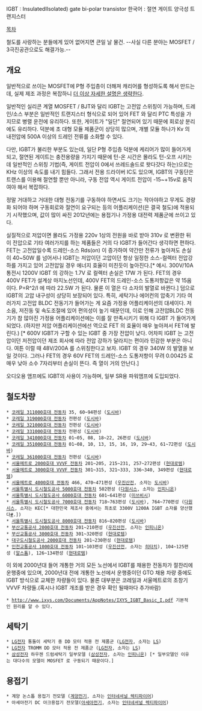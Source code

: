 IGBT : InsulatedIIsolated) gate bi-polar transistor
한국어 : 절연 게이트 양극성 트랜지스터

[[목차]]

철도를 사랑하는 분들에게 있어 없어지면 큰일 날 물건.
--사실 다른 분야는 MOSFET / 3극진공관으로도 해결가능.--

== 개요 ==
일반적으로 쓰이는 MOSFET에 P형 주입층이 더해져 캐리어를 형성하도록 해서 만드는데, 실제 제조 과정은 복잡하니 [[더 이상 자세한 설명은 생략한다]].

일반적인 실리콘 계열 MOSFET / BJT와 달리 IGBT는 고전압 스위칭이 가능하며, 드레인/소스 부분은 일반적인 트랜지스터 형식으로 되어 있어 FET 와 달리 PTC 특성을 가지므로 병렬 운전에 유리하다. 또한, 게이트가 "일단" 절연되어 있기 때문에 회로상 분리에도 유리하다. 
덕분에 초 대형 모듈 제품군이 상당히 많으며, 개별 모듈 하나가 Kv 의 내전압에 500A 이상의 드레인 전류를 소화할 수 있다.


다만, IGBT가 불리한 부분도 있는데, 일단 P형 주입층 덕분에 케리어가 많이 들어가게 되고, 절연된 게이트는 충전용량을 가지기 때문에 턴-온 시간은 몰라도 턴-오프 시키는 데 일반적인 스위칭 기법(즉, 게이트 전압이 0에서 쓰레드솔드로 왓다갓다 하는)으로는 KHz 이상의 속도를 내기 힘들다. 그래서 전용 드라이버 IC도 있으며, IGBT의 구동단은 트랜스를 이용해 절연할 뿐만 아니라, 구동 전압 역시 게이트 전압이 -15~+15v로 움직여야 해서 복잡하다. 

 

정말 거대하고 거대한 대형 전동기를 구동하야 하면서도 크기는 작아야하고 무게도 경량화 되어야 하며 구동회로와 절연이 요구되는 등의 어플리케이션(은 결국 철도)에 적용되기 시작했으며, 값이 많이 싸진 2012년에는 용접기나 가정용 대전력 제품군에 쓰이고 있다. 

실질적으로 저압이면 몰라도 가정용 220v 1상의 전원을 바로 받아 310v 로 변환한 뒤 이 전압으로 기타 여러가지를 하는 제품들은 거의 다 IGBT가 들어간다 생각하면 편하다. FET는 고전압일수록 드레인-소스 Rds(on) 이 증가하여 약간만 전류가 높아져도 손실이 40~50W 를 넘어서나 IGBT는 저압이던 고압이던 항상 일정한 소스-컬렉터 전압강하를 가지고 있어 고전압일 경우 에너지 효율이 미친듯이 높아진다.[* 예시. 300V/10A 통전시 1200V IGBT 의 강하는 1.7V 로 컬렉터 손실은 17W 가 된다. FET의 경우 400V FET가 설계상 마지노선인데, 400V FET의 드레인-소스 도통저항값은 약 15옴이다. P=R^2/I 에 따라 22.5W 가 된다. 물론 이 열은 다 소자의 발열로 바뀐다.]  덤으로 IGBT의 고압 내구성이 상당히 보장되어 있다. 특히, 세탁기나 에어컨의 압축기 기타 여러가지 고전압 BLDC 전동기가 들어가는 게 요즘 가정용 어플리케이션의 대세이다. 저소음, 저진동 및 속도조절에 있어 편의성이 높기 때문인데,  이로 인해 고전압BLDC 전동기가 참 많아진 가정용 어플리케이션에는 이를 잘 만족시키기 위해 다 IGBT 가 들어가게 되었다. (하지만 저압 어플리케이션에선 역으로 FET 의 효율이 매우 높아져서 FET에 발린다.) [* 600V IGBT가 구할 수 있는 IGBT 중 가장 전압이 낮다. 어차피 IGBT 는 고전압이던 저전압이던 제조 회사에 따라 전압 강하가 달라지는 편이라 민감한 부분은 아니다. 여튼 이럴 때 48V/200A 를 스위칭한다고 보자. IGBT 의 경우 340W 의 발열을 보일 것이다. 그러나 FET의 경우 60V FET의 드레인-소스 도통저항이 무려 0.00425 로 매우 낮아 소수 7자리부터 손실이 뜬다. 즉 열이 거의 안난다.]

오디오용 앰프에도 IGBT의 사용이 가능하며, 일부 SR용 파워앰프에 도입되었다.

== 철도차량 ==
 * [[코레일 311000호대 전동차]] 35, 60~94편성 ([[도시바]])
 * [[코레일 319000호대 전동차]] 전편성 ([[도시바]])
 * [[코레일 321000호대 전동차]] 전편성 ([[도시바]])
 * [[코레일 331000호대 전동차]] 전편성 ([[도시바]])
 * [[코레일 341000호대 전동차]] 01~05, 08, 18~22, 26편성 ([[도시바]])
 * [[코레일 351000호대 전동차]] 01~08, 10, 13, 15, 16, 19, 29~43, 61~72편성 ([[도시바]])
 * [[코레일 361000호대 전동차]] 전편성 ([[도시바]])
 * [[서울메트로 2000호대 VVVF 전동차]] 201~205, 215~231, 257~272편성 ([[현대로템]])
 * [[서울메트로 3000호대 VVVF 전동차]] 301~315, 321~333, 336~340, 349편성 ([[현대로템]])
 * [[서울메트로 4000호대 전동차]] 466, 470~471편성 ([[우진산전]], 소자는 [[도시바]])
 * [[서울특별시 도시철도공사 5000호대 전동차]] 502편성 ([[다원시스]], 소자는 [[인피니온]])
 * [[서울특별시 도시철도공사 6000호대 전동차]] 601~641편성 ([[미쓰비시]])
 * [[서울특별시 도시철도공사 7000호대 전동차]] 718~763편성 ([[도시바]]), 764~770편성 ([[다원시스]], 소자는 KEC[* 대한민국 제조사 중에서는 최초로 3300V 1200A IGBT 소자를 양산했다[http://www.etnews.com/news/device/device/2489333_1479.html #].])
 * [[서울특별시 도시철도공사 8000호대 전동차]] 816~820편성 ([[도시바]])
 * [[부산교통공사 2000호대 전동차]] 201~210편성 ([[우진산전]], 소자는 [[인피니온]])
 * [[부산교통공사 3000호대 전동차]] 301~320편성 ([[현대로템]])
 * [[대구도시철도공사 2000호대 전동차]] 201~230편성 ([[현대로템]])
 * [[인천교통공사 1000호대 전동차]] 101~103편성 ([[우진산전]], 소자는 [[히타치]]), 104~125편성 ([[알스톰]]), 126~134편성 ([[현대로템]])

이 외에 2000년대 들어 개통한 거의 모든 노선에서 IGBT를 채용한 전동차가 절찬리에 운행중에 있으며, 2000년대 전에 개통한 노선에서 운행중이던 GTO 채용 차량 중에도 IGBT 방식으로 교체한 차량들이 있다. 물론 대부분은 코레일과 서울메트로의 초창기 VVVF 차량들.(혹시나 IGBT 개조를 받은 경우 확인 될때마다 추가바람)

 * http://www.ixys.com/Documents/AppNotes/IXYS_IGBT_Basic_I.pdf 기본적인 원리를 알 수 있다.

== 세탁기 ==
 * [[LG전자]] 통돌이 세탁기 중 DD 모터 적용 전 제품군 ([[LG전자]], 소자는 [[LS]])
 * [[LG전자]] TROMM DD 모터 적용 전 제품군 ([[LG전자]], 소자는 [[LS]])
 * [[삼성전자]] 하우젠 드럼세탁기 일부모델 ([[삼성전자]], 소자는 [[인피니온]]) [* 일부모델인 이유는 대다수의 모델이 MOSFET 로 구동되기 때문이다.]

== 용접기 ==
 * 계양 논스톱 용접기 전모델 ([[계양전기]], 소자는 [[인터네셔널 렉티파이어]])
 * 아세아전기 DC 아크용접기 전모델([[아세아전기]], 소자는 [[인터네셔널 렉티파이어]])


